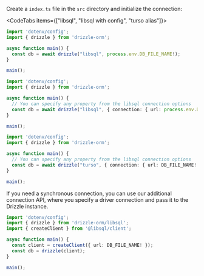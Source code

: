 
Create a `index.ts` file in the `src` directory and initialize the connection:

<CodeTabs items={["libsql", "libsql with config", "turso alias"]}>
```typescript copy
import 'dotenv/config';
import { drizzle } from 'drizzle-orm';

async function main() {
  const db = await drizzle("libsql", process.env.DB_FILE_NAME!);
}

main();
```
```typescript copy
import 'dotenv/config';
import { drizzle } from 'drizzle-orm';

async function main() {
  // You can specify any property from the libsql connection options
  const db = await drizzle("libsql", { connection: { url: process.env.DB_FILE_NAME! }});
}

main();
```
```typescript copy
import 'dotenv/config';
import { drizzle } from 'drizzle-orm';

async function main() {
  // You can specify any property from the libsql connection options
  const db = await drizzle("turso", { connection: { url: DB_FILE_NAME! }});
}

main();
```
</CodeTabs>

If you need a synchronous connection, you can use our additional connection API, 
where you specify a driver connection and pass it to the Drizzle instance.

```typescript copy
import 'dotenv/config';
import { drizzle } from 'drizzle-orm/libsql';
import { createClient } from '@libsql/client';

async function main() {
  const client = createClient({ url: DB_FILE_NAME! });
  const db = drizzle(client);
}

main();
```